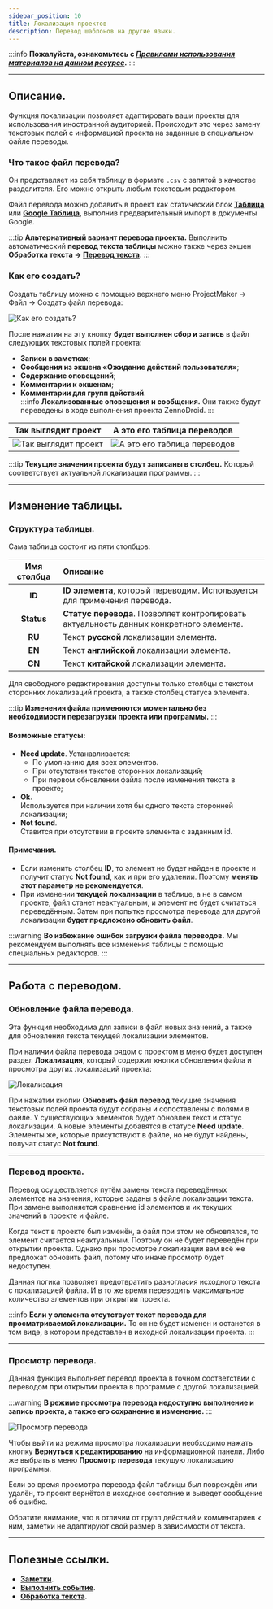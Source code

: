 ```yaml
---
sidebar_position: 10
title: Локализация проектов
description: Перевод шаблонов на другие языки.
---
```

:::info **Пожалуйста, ознакомьтесь с [*Правилами использования материалов на данном ресурсе*](../Disclaimer).**
:::
_______________________________________________ 
## Описание.  
Функция локализации позволяет адаптировать ваши проекты для использования иностранной аудиторией. Происходит это через замену текстовых полей с информацией проекта на заданные в специальном файле переводы.   

### Что такое файл перевода?
Он представляет из себя таблицу в формате `.csv` с запятой в качестве разделителя. Его можно открыть любым текстовым редактором.  

Файл перевода можно добавить в проект как статический блок [**Таблица**](../Project%20Editor/Lists%20and%20Google%20Sheets/Tables) или [**Google Таблица**](../Project%20Editor/Lists%20and%20Google%20Sheets/Google_Sheet), выполнив предварительный импорт в документы Google.  

:::tip **Альтернативный вариант перевода проекта.**
Выполнить автоматический **перевод текста таблицы** можно также через экшен **Обработка текста → [Перевод текста](../Data/Text#перевод)**.
:::

### Как его создать?  
Создать таблицу можно с помощью верхнего меню ProjectMaker → Файл → Создать файл перевода:  

![Как его создать?](./assets/Localization/Localization_pic1.png)  

После нажатия на эту кнопку **будет выполнен сбор и запись** в файл следующих текстовых полей проекта:  
- **Записи в заметках**;  
- **Сообщения из экшена «Ожидание действий пользователя»**;  
- **Содержание оповещений**;  
- **Комментарии к экшенам**;  
- **Комментарии для групп действий**.  
:::info **Локализованные оповещения и сообщения.**
Они также будут переведены в ходе выполнения проекта ZennoDroid.
:::

| Так выглядит проект    | А это его таблица переводов |
| -------- | ------- |
| ![Так выглядит проект](./assets/Localization/Localization_pic2.png)  | ![А это его таблица переводов](./assets/Localization/Localization_pic3.png)    |  

:::tip **Текущие значения проекта будут записаны в столбец.**
Который соответствует актуальной локализации программы.
:::  
_______________________________________________ 
## Изменение таблицы.
### Структура таблицы.  
Сама таблица состоит из пяти столбцов:  

| Имя столбца    | Описание |
| :--------: | :------- |
| **ID**  | **ID элемента**, который переводим. Используется для применения перевода.    |
| **Status** | **Статус перевода**. Позволяет контролировать актуальность данных конкретного элемента.     |
| **RU**    | Текст **русской** локализации элемента.    |
| **EN**    | Текст **английской** локализации элемента.    |
| **CN**    | Текст **китайской** локализации элемента.    |  

Для свободного редактирования доступны только столбцы с текстом сторонних локализаций проекта, а также столбец статуса элемента.  

:::tip **Изменения файла применяются моментально без необходимости перезагрузки проекта или программы.**
::: 

#### Возможные статусы:  
- **Need update**. Устанавливается:    
    - По умолчанию для всех элементов.  
    - При отсутствии текстов сторонних локализаций;  
    - При первом обновлении файла после изменения текста в проекте;  
- **Ok**.  
Используется при наличии хотя бы одного текста сторонней локализации;  
- **Not found**.  
Ставится при отсутствии в проекте элемента с заданным id.  

#### Примечания.  
- Если изменить столбец **ID**, то элемент не будет найден в проекте и получит статус **Not found**, как и при его удалении. Поэтому **менять этот параметр не рекомендуется**.
- При изменении **текущей локализации** в таблице, а не в самом проекте, файл станет неактуальным, и элемент не будет считаться переведённым. Затем при попытке просмотра перевода для другой локализации **будет предложено обновить файл**.  

:::warning **Во избежание ошибок загрузки файла переводов.**
Мы рекомендуем выполнять все изменения таблицы с помощью специальных редакторов.
:::  
_______________________________________________ 
## Работа с переводом.  
### Обновление файла перевода.  
Эта функция необходима для записи в файл новых значений, а также для обновления текста текущей локализации элементов.  

При наличии файла перевода рядом с проектом в меню будет доступен раздел **Локализация**, который содержит кнопки обновления файла и просмотра других локализаций проекта:  

![Локализация](./assets/Localization/Localization_pic4.png)  

При нажатии кнопки **Обновить файл перевод** текущие значения текстовых полей проекта будут собраны и сопоставлены с полями в файле. У существующих элементов будет обновлен текст и статус локализации. А новые элементы добавятся в статусе **Need update**. Элементы же, которые присутствуют в файле, но не будут найдены, получат статус **Not found**.  
_______________________________________________ 
### Перевод проекта.
Перевод осуществляется путём замены текста переведённых элементов на значения, которые заданы в файле локализации текста. При замене выполняется сравнение id элементов и их текущих значений в проекте и файле.  

Когда текст в проекте был изменён, а файл при этом не обновлялся, то элемент считается неактуальным. Поэтому он не будет переведён при открытии проекта. Однако при просмотре локализации вам всё же предложат обновить файл, потому что иначе просмотр будет недоступен.  

Данная логика позволяет предотвратить разногласия исходного текста с локализацией файла. И в то же время переводить максимальное количество элементов при открытии проекта.  

:::info **Если у элемента отсутствует текст перевода для просматриваемой локализации.**
То он не будет изменен и останется в том виде, в котором представлен в исходной локализации проекта. 
:::  
_______________________________________________ 
### Просмотр перевода.
Данная функция выполняет перевод проекта в точном соответствии с переводом при открытии проекта в программе с другой локализацией.  

:::warning **В режиме просмотра перевода недоступно выполнение и запись проекта, а также его сохранение и изменение.**
:::   

![Просмотр перевода](./assets/Localization/Localization_pic5.png) 

Чтобы выйти из режима просмотра локализации необходимо нажать кнопку **Вернуться к редактированию** на информационной панели. Либо же выбрать в меню **Просмотр перевода** текущую локализацию программы.  

Если во время просмотра перевода файл таблицы был повреждён или удалён, то проект вернётся в исходное состояние и выведет сообщение об ошибке.  

Обратите внимание, что в отличии от групп действий и комментариев к ним, заметки не адаптируют свой размер в зависимости от текста.  
_______________________________________________  
## Полезные ссылки.   
- [**Заметки**](../Project%20Editor/Project/Notes).  
- [**Выполнить событие**](../Android/ProLite/RunEvent).   
- [**Обработка текста**](../Data/Text). 
